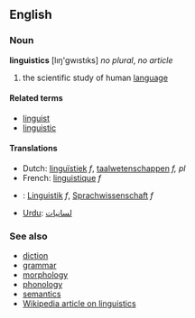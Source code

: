 ==English==
===Noun===
'''linguistics''' [lıŋ'gwıstıks] ''no plural'', ''no article''

# the scientific study of human [[language]]

====Related terms====
*[[linguist]]
*[[linguistic]]

====Translations====
*Dutch: [[linguïstiek]] ''f'', [[taalwetenschappen]] ''f, pl''
*French: [[linguistique]] ''f''
*{{msg:de}}: [[Linguistik]] ''f'', [[Sprachwissenschaft]] ''f''
*[[Urdu]]: [[لسانيات]]

===See also===
*[[diction]]
*[[grammar]]
*[[morphology]]
*[[phonology]]
*[[semantics]]
*[[w:linguistics|Wikipedia article on linguistics]]